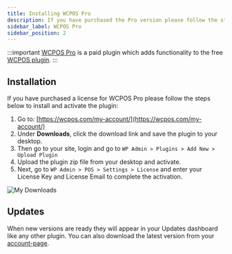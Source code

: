 ```yaml
---
title: Installing WCPOS Pro
description: If you have purchased the Pro version please follow the steps below to install the plugin.
sidebar_label: WCPOS Pro
sidebar_position: 2
---
```


:::important
[WCPOS Pro](http://wcpos.com/pro) is a paid plugin which adds functionality to the free [WCPOS plugin](http://wordpress.org/plugins/woocommerce-pos/).
:::

## Installation

If you have purchased a license for WCPOS Pro please follow the steps below to install and activate the plugin:

1.  Go to: [https://wcpos.com/my-account/](https://wcpos.com/my-account/)
2.  Under **Downloads**, click the download link and save the plugin to your desktop.
3.  Then go to your site, login and go to `WP Admin > Plugins > Add New > Upload Plugin`
4.  Upload the plugin zip file from your desktop and activate.
5.  Next, go to `WP Admin > POS > Settings > License` and enter your License Key and License Email to complete the activation.

![My Downloads](https://wcpos.com/wp-content/uploads/2014/07/my-download.png "You can download WCPOS Pro on your account page")

## Updates

When new versions are ready they will appear in your Updates dashboard like any other plugin. You can also download the latest version from your [account-page](https://wcpos.com/my-account/).
